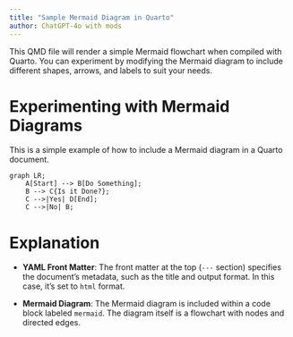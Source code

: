 ```yaml
---
title: "Sample Mermaid Diagram in Quarto"
author: ChatGPT-4o with mods
---
```



This QMD file will render a simple Mermaid flowchart when compiled with Quarto. You can experiment by modifying the Mermaid diagram to include different shapes, arrows, and labels to suit your needs.


# Experimenting with Mermaid Diagrams

This is a simple example of how to include a Mermaid diagram in a Quarto document.

```mermaid
graph LR;
    A[Start] --> B[Do Something];
    B --> C{Is it Done?};
    C -->|Yes| D[End];
    C -->|No| B;

```

# Explanation

- **YAML Front Matter**: The front matter at the top (`---` section) specifies the document's metadata, such as the title and output format. In this case, it's set to `html` format.

- **Mermaid Diagram**: The Mermaid diagram is included within a code block labeled `mermaid`. The diagram itself is a flowchart with nodes and directed edges.


